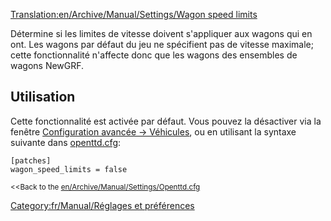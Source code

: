 [[Translation:en/Archive/Manual/Settings/Wagon speed limits]]


Détermine si les limites de vitesse doivent s'appliquer aux wagons qui en ont. Les wagons par défaut du jeu ne spécifient pas de vitesse maximale; cette fonctionnalité n'affecte donc que les wagons des ensembles de wagons NewGRF.

== Utilisation ==

Cette fonctionnalité est activée par défaut. Vous pouvez la désactiver via la fenêtre [[fr/Archive/Manual/Settings/Options avancées/Véhicules#activer-vitesse-limite-des-wagons|Configuration avancée -> Véhicules]], ou en utilisant la syntaxe suivante dans [[fr/Archive/Manual/Settings/Openttd.cfg|openttd.cfg]]:

 [patches]
 wagon_speed_limits = false
<small><<Back to the [[en/Archive/Manual/Settings/Openttd.cfg]]</small>

[[Category:fr/Manual/Réglages et préférences]]